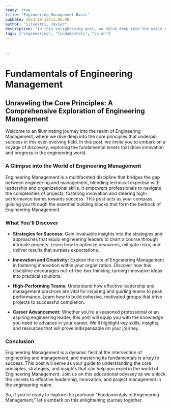```yaml
---
ready: true
title: "Engineering Management Basis"
pubDate: 2023-10-12T11:00:00
author: "Silvestri, Javier"
description: "In this enlightening post, we delve deep into the world of Engineering Management, uncovering the foundational principles that drive success in this dynamic field. Gain valuable insights into the strategies and approaches that empower engineering leaders to effectively navigate complex projects, foster innovation, and inspire high-performing teams. Discover the essential building blocks of Engineering Management that are crucial for engineering professionals and aspiring leaders looking to excel in their careers."
tags: ["engineering", "fundamentals", "so on"]
---
```


<PostDetails
  pubDate={frontmatter.pubDate}
  title={frontmatter.title}
  description={frontmatter.description}
  author={frontmatter.author}
  tags={frontmatter.tags}
/>
<PostInProgress />
--
--

# Fundamentals of Engineering Management

## Unraveling the Core Principles: A Comprehensive Exploration of Engineering Management

Welcome to an illuminating journey into the realm of Engineering Management, where we dive deep into the core principles that underpin success in this ever-evolving field. In this post, we invite you to embark on a voyage of discovery, exploring the fundamental tenets that drive innovation and progress in the engineering world.

### A Glimpse into the World of Engineering Management

Engineering Management is a multifaceted discipline that bridges the gap between engineering and management, blending technical expertise with leadership and organizational skills. It empowers professionals to navigate the complexities of projects, fostering innovation and steering high-performance teams towards success. This post acts as your compass, guiding you through the essential building blocks that form the bedrock of Engineering Management.

### What You'll Discover

- **Strategies for Success:** Gain invaluable insights into the strategies and approaches that equip engineering leaders to chart a course through intricate projects. Learn how to optimize resources, mitigate risks, and deliver results that surpass expectations.

- **Innovation and Creativity:** Explore the role of Engineering Management in fostering innovation within your organization. Discover how this discipline encourages out-of-the-box thinking, turning innovative ideas into practical solutions.

- **High-Performing Teams:** Understand how effective leadership and management practices are vital for inspiring and guiding teams to peak performance. Learn how to build cohesive, motivated groups that drive projects to successful completion.

- **Career Advancement:** Whether you're a seasoned professional or an aspiring engineering leader, this post will equip you with the knowledge you need to advance in your career. We'll highlight key skills, insights, and resources that will prove indispensable on your journey.

### Conclusion

Engineering Management is a dynamic field at the intersection of engineering and management, and mastering its fundamentals is a key to success. This post will serve as your guide to understanding the core principles, strategies, and insights that can help you excel in the world of Engineering Management. Join us on this educational odyssey as we unlock the secrets to effective leadership, innovation, and project management in the engineering realm.

So, if you're ready to explore the profound "Fundamentals of Engineering Management," let's embark on this enlightening journey together.
